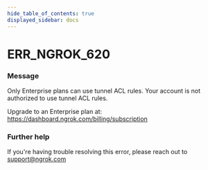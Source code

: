 ```yaml
---
hide_table_of_contents: true
displayed_sidebar: docs
---
```



# ERR_NGROK_620

### Message

Only Enterprise plans can use tunnel ACL rules.
Your account is not authorized to use tunnel ACL rules.

Upgrade to an Enterprise plan at: https://dashboard.ngrok.com/billing/subscription

### Further help

If you're having trouble resolving this error, please reach out to [support@ngrok.com](mailto:support@ngrok.com?subject=Help%20with%20ERR_NGROK_620)

<ErrorDetails error="err_ngrok_620" />
